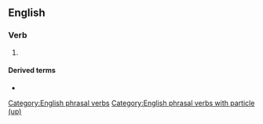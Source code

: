 ==English==

===Verb===
{{en-verb|*}}

# {{alternative spelling of|en|cosy up}}

====Derived terms====
* {{l|en|cozy up to}}

[[Category:English phrasal verbs]]
[[Category:English phrasal verbs with particle (up)]]